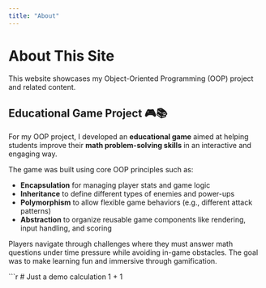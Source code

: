 ```yaml
---
title: "About"
---
```


# About This Site

This website showcases my Object-Oriented Programming (OOP) project and related content.

## Educational Game Project 🎮📚

For my OOP project, I developed an **educational game** aimed at helping students improve their **math problem-solving skills** in an interactive and engaging way.

The game was built using core OOP principles such as:

- **Encapsulation** for managing player stats and game logic
- **Inheritance** to define different types of enemies and power-ups
- **Polymorphism** to allow flexible game behaviors (e.g., different attack patterns)
- **Abstraction** to organize reusable game components like rendering, input handling, and scoring

Players navigate through challenges where they must answer math questions under time pressure while avoiding in-game obstacles. The goal was to make learning fun and immersive through gamification.

```r
# Just a demo calculation
1 + 1
